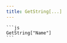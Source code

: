 ```yaml
---
title: GetString[...]
---
```



<FunctDescription text="Esta função retorna o valor de uma variável criada pelo usuário." />

<TitleContent title="Parâmetros:">
  <FunctParam
    type="string"
    name="VARIABLE"
    comment="Nome da variável criada."
  />
</TitleContent>

<TitleContent title="Exemplos:">
  <FunctExample>

    ```js
    GetString["Name"]
    ```

  </FunctExample>
</TitleContent>

<TitleContent title="Retornos:">
  <FunctReturnType
    success="Retorna o valor armazenado na variável."
    typeSuccess="string"
    error="Retorna 0 se a variável não for encontrada."
    typeError="string"
  />
</TitleContent>
